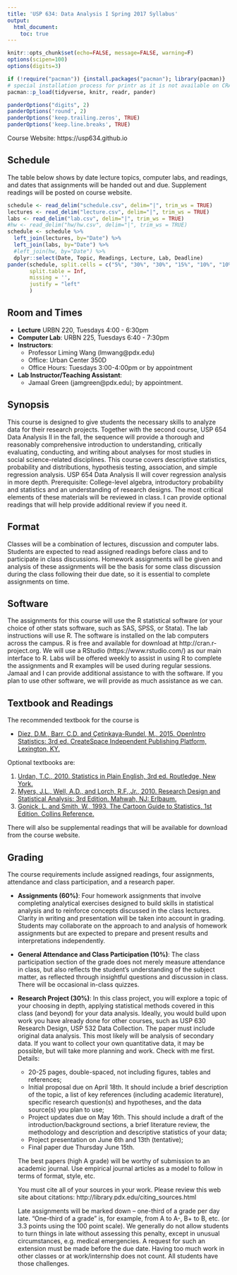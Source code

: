 ```yaml
---
title: 'USP 634: Data Analysis I Spring 2017 Syllabus'
output: 
  html_document:
    toc: true
---
```


```r
knitr::opts_chunk$set(echo=FALSE, message=FALSE, warning=F)
options(scipen=100)
options(digits=3)

if (!require("pacman")) {install.packages("pacman"); library(pacman)}
# special installation process for printr as it is not available on CRAN
pacman::p_load(tidyverse, knitr, readr, pander)

panderOptions("digits", 2)
panderOptions('round', 2)
panderOptions('keep.trailing.zeros', TRUE)
panderOptions('keep.line.breaks', TRUE)
```

Course Website: https://usp634.github.io

## Schedule 

The table below shows by date lecture topics, computer labs, and readings, and dates that assignments will be handed out and due. Supplement readings will be posted on course website.

```r
schedule <- read_delim("schedule.csv", delim="|", trim_ws = TRUE)
lectures <- read_delim("lecture.csv", delim="|", trim_ws = TRUE)
labs <- read_delim("lab.csv", delim="|", trim_ws = TRUE)
#hw <- read_delim("hw/hw.csv", delim="|", trim_ws = TRUE)
schedule <- schedule %>% 
  left_join(lectures, by="Date") %>% 
  left_join(labs, by="Date") %>% 
  #left_join(hw, by="Date") %>% 
  dplyr::select(Date, Topic, Readings, Lecture, Lab, Deadline)
pander(schedule, split.cells = c("5%", "30%", "30%", "15%", "10%", "10%"), 
       split.table = Inf, 
       missing = '', 
       justify = "left"
       )
```

## Room and Times
- **Lecture** 
     URBN 220, Tuesdays 4:00 - 6:30pm
- **Computer Lab**: 
     URBN 225, Tuesdays 6:40 - 7:30pm
- **Instructors**: 
     - Professor Liming Wang (lmwang@pdx.edu)
     - Office: Urban Center 350D
     - Office Hours: Tuesdays 3:00-4:00pm or by appointment
- **Lab Instructor/Teaching Assistant**: 
     - Jamaal Green (jamgreen@pdx.edu); by appointment.


## Synopsis
This course is designed to give students the necessary skills to analyze data for their research projects. Together with the second course, USP 654 Data Analysis II in the fall, the sequence will provide a thorough and reasonably comprehensive introduction to understanding, critically evaluating, conducting, and writing about analyses for most studies in social science-related disciplines. This course covers descriptive statistics, probability and distributions, hypothesis testing, association, and simple regression analysis. USP 654 Data Analysis II will cover regression analysis in more depth.
Prerequisite: College-level algebra, introductory probability and statistics and an understanding of research designs. The most critical elements of these materials will be reviewed in class. I can provide optional readings that will help provide additional review if you need it.

## Format

Classes will be a combination of lectures, discussion and computer labs.  Students are expected to read assigned readings before class and to participate in class discussions. Homework assignments will be given and analysis of these assignments will be the basis for some class discussion during the class following their due date, so it is essential to complete assignments on time. 

## Software

The assignments for this course will use the R statistical software (or your choice of other stats software, such as SAS, SPSS, or Stata). The lab instructions will use R. The software is installed on the lab computers across the campus. R is free and available for download at http://cran.r-project.org. We will use a RStudio (https://www.rstudio.com/) as our main interface to R. Labs will be offered weekly to assist in using R to complete the assignments and R examples will be used during regular sessions. Jamaal and I can provide additional assistance to with the software. If you plan to use other software, we will provide as much assistance as we can.

## Textbook and Readings

The recommended textbook for the course is 

- [Diez, D.M., Barr, C.D. and Çetinkaya-Rundel, M., 2015. OpenIntro Statistics: 3rd ed. CreateSpace Independent Publishing Platform, Lexington, KY.](https://www.openintro.org/stat/textbook.php)

Optional textbooks are:

1.	[Urdan, T.C., 2010. Statistics in Plain English, 3rd ed. Routledge, New York.](https://www.amazon.com/Statistics-Plain-English-Third-Timothy/dp/041587291X)
2.	[Myers, J.L., Well, A.D., and Lorch, R.F.,Jr., 2010. Research Design and Statistical Analysis: 3rd Edition. Mahwah, NJ: Erlbaum.](https://www.amazon.com/Research-Design-Statistical-Analysis-Third/dp/0805864318)
3.	[Gonick, L. and Smith, W., 1993. The Cartoon Guide to Statistics, 1st Edition. Collins Reference.](https://www.amazon.com/Cartoon-Guide-Statistics-Larry-Gonick/dp/0062731025)

There will also be supplemental readings that will be available for download from the course website.

## Grading

The course requirements include assigned readings, four assignments, attendance and class participation, and a research paper.

- **Assignments (60%)**: 
    Four homework assignments that involve completing analytical exercises designed to build skills in statistical analysis and to reinforce concepts discussed in the class lectures. Clarity in writing and presentation will be taken into account in grading. Students may collaborate on the approach to and analysis of homework assignments but are expected to prepare and present results and interpretations independently.
    
- **General Attendance and Class Participation (10%)**: 
    The class participation section of the grade does not merely measure attendance in class, but also reflects the student’s understanding of the subject matter, as reflected through insightful questions and discussion in class. There will be occasional in-class quizzes.
    
- **Research Project (30%)**: 
    In this class project, you will explore a topic of your choosing in depth, applying statistical methods covered in this class (and beyond) for your data analysis. Ideally, you would build upon work you have already done for other courses, such as USP 630 Research Design, USP 532 Data Collection. The paper must include original data analysis. This most likely will be analysis of secondary data. If you want to collect your own quantitative data, it may be possible, but will take more planning and work. Check with me first.
    Details:
    - 20-25 pages, double-spaced, not including figures, tables and references;
    - Initial proposal due on April 18th. It should include a brief description of the topic, a list of key references (including academic literature), specific research question(s) and hypotheses, and the data source(s) you plan to use;
    - Project updates due on May 16th. This should include a draft of the introduction/background sections, a brief literature review, the methodology and description and descriptive statistics of your data;
    - Project presentation on June 6th and 13th (tentative);
    - Final paper due Thursday June 15th.
    
    The best papers (high A grade) will be worthy of submission to an academic journal. Use empirical journal articles as a model to follow in terms of format, style, etc.
    
    You must cite all of your sources in your work. Please review this web site about citations: http://library.pdx.edu/citing_sources.html
    
    Late assignments will be marked down – one-third of a grade per day late. “One-third of a grade” is, for example, from A to A-, B+ to B, etc. (or 3.3 points using the 100 point scale). We generally do not allow students to turn things in late without assessing this penalty, except in unusual circumstances, e.g. medical emergencies. A request for such an extension must be made before the due date. Having too much work in other classes or at work/internship does not count. All students have those challenges.

